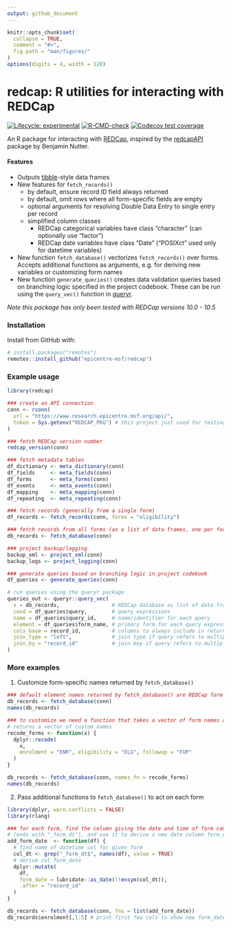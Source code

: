 ```yaml
---
output: github_document
---
```


<!-- README.md is generated from README.Rmd. Please edit that file -->

```r
knitr::opts_chunk$set(
  collapse = TRUE,
  comment = "#>",
  fig.path = "man/figures/"
)
options(digits = 4, width = 120)
```

# redcap: R utilities for interacting with REDCap
<!-- badges: start -->
[![Lifecycle: experimental](https://img.shields.io/badge/lifecycle-experimental-orange.svg)](https://www.tidyverse.org/lifecycle/#experimental)
[![R-CMD-check](https://github.com/epicentre-msf/redcap/workflows/R-CMD-check/badge.svg)](https://github.com/epicentre-msf/redcap/actions)
[![Codecov test coverage](https://codecov.io/gh/epicentre-msf/redcap/branch/main/graph/badge.svg)](https://codecov.io/gh/epicentre-msf/redcap?branch=main)
<!-- badges: end -->

An R package for interacting with [REDCap](http://www.project-redcap.org/),
inspired by the [redcapAPI](https://github.com/nutterb/redcapAPI) package by
Benjamin Nutter.

#### Features

- Outputs [tibble](https://tibble.tidyverse.org/reference/tbl_df-class.html)-style data frames
- New features for `fetch_records()`
  - by default, ensure record ID field always returned
  - by default, omit rows where all form-specific fields are empty
  - optional arguments for resolving Double Data Entry to single entry per record
  - simplified column classes
    - REDCap categorical variables have class "character" (can optionally use "factor")
    - REDCap date variables have class "Date" ("POSIXct" used only for datetime variables)
- New function `fetch_database()` vectorizes `fetch_records()` over forms.
  Accepts additional functions as arguments, e.g. for deriving new variables or
  customizing form names
- New function `generate_queries()` creates data validation queries based on
  branching logic specified in the project codebook. These can be run using the
  `query_vec()` function in [queryr](https://github.com/epicentre-msf/queryr).
  
_Note this package has only been tested with REDCap versions 10.0 - 10.5_

### Installation

Install from GitHub with:

```r
# install.packages("remotes")
remotes::install_github("epicentre-msf/redcap")
```


### Example usage

```r
library(redcap)

### create an API connection
conn <- rconn(
  url = "https://www.research.epicentre.msf.org/api/",
  token = Sys.getenv("REDCAP_PKG") # this project just used for testing
)

### fetch REDCap version number
redcap_version(conn)

### fetch metadata tables
df_dictionary <- meta_dictionary(conn)
df_fields     <- meta_fields(conn)
df_forms      <- meta_forms(conn)
df_events     <- meta_events(conn)
df_mapping    <- meta_mapping(conn)
df_repeating  <- meta_repeating(conn)

### fetch records (generally from a single form)
df_records <- fetch_records(conn, forms = "eligibility")

### fetch records from all forms (as a list of data frames, one per form)
db_records <- fetch_database(conn)

### project backup/logging
backup_xml <- project_xml(conn)
backup_logs <- project_logging(conn)

### generate queries based on branching logic in project codebook
df_queries <- generate_queries(conn)

# run queries using the queryr package
queries_out <- queryr::query_vec(
  x = db_records,                 # REDCap database as list of data frames
  cond = df_queries$query,        # query expressions
  name = df_queries$query_id,     # name/identifier for each query
  element = df_queries$form_name, # primary form for each query expression
  cols_base = record_id,          # columns to always include in return
  join_type = "left",             # join type if query refers to multiple forms
  join_by = "record_id"           # join key if query refers to multiple forms
)
```

### More examples

1. Customize form-specific names returned by `fetch_database()`

```r
### default element names returned by fetch_database() are REDCap form names
db_records <- fetch_database(conn)
names(db_records)

### to customize we need a function that takes a vector of form names and
# returns a vector of custom names
recode_forms <- function(x) {
  dplyr::recode(
    x,
    enrolment = "ENR", eligibility = "ELG", followup = "FUP"
  )
}

db_records <- fetch_database(conn, names_fn = recode_forms)
names(db_records)
```

2. Pass additional functions to `fetch_database()` to act on each form

```r
library(dplyr, warn.conflicts = FALSE)
library(rlang)

### for each form, find the column giving the date and time of form completion
# (ends with "_form_dt"), and use it to derive a new date column form_date
add_form_date  <- function(df) {
  # find name of datetime col for given form
  col_dt <- grep("_form_dt$", names(df), value = TRUE)
  # derive col form_date
  dplyr::mutate(
    df,
    form_date = lubridate::as_date(!!ensym(col_dt)),
    .after = "record_id"
  )
}

db_records <- fetch_database(conn, fns = list(add_form_date))
db_records$enrolment[,1:5] # print first few cols to show new form_date column
```

